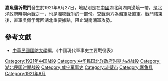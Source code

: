 {{vfd|h)jg|date=2022/06/26}}
{{Infobox Military Conflict|
campaign=|
image=|
caption=|
conflict=嘉魚蒲圻戰鬥|
date=1921年8月27日|
place=[[中國|中國]]湖北|
result=直軍奪回嘉魚與蒲圻兩地|
combatant1=湘軍|
combatant2=直軍| 
commander1=趙恆惕|
commander2=吳佩孚|
strength1=|
strength2=|
casualties1=|
casualties2=|
}}
'''嘉魚蒲圻戰鬥'''發生於1921年8月27日，地點則是在[[中國|中國]]湖北與湖南邊境一帶。是[[北洋政府|北洋政府]]時期內戰之一，也是[[湘鄂戰爭|湘鄂戰爭]]的一部份。交戰兩方為湘軍及直軍。戰鬥結束後，直軍吳佩孚奪回湖北重要據點，阻止湖南湘軍攻勢。
==參考文獻==
*[[中華民國|中華民國]][[國防大學_(臺灣)|國防大學]]編，《中國現代軍事史主要戰役表》

[[Category:1921年中国战役|Category:1921年中国战役]]
[[Category:中华民国北洋政府时期内战战役|Category:中华民国北洋政府时期内战战役]]
[[Category:湖北民国时期战役|Category:湖北民国时期战役]]
[[Category:咸宁军事史|Category:咸宁军事史]]
[[Category:赤壁市|Category:赤壁市]]
[[Category:嘉鱼县|Category:嘉鱼县]]
[[Category:1921年8月|Category:1921年8月]]
